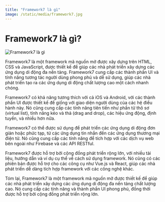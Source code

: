 ```yaml
---
title: "Framework7 là gì"
image: /static/media/framework7.jpg
---
```


# Framework7 là gì?

![Framework7 là gì](/static/media/framework7.jpg)

Framework7 là một framework mã nguồn mở được xây dựng trên HTML, CSS và JavaScript, được thiết kế để giúp các nhà phát triển xây dựng các ứng dụng di động đa nền tảng. Framework7 cung cấp các thành phần UI và tính năng tương tác người dùng phong phú và dễ sử dụng, giúp các nhà phát triển tạo ra các ứng dụng di động chất lượng cao một cách nhanh chóng.

Framework7 có khả năng tương thích với cả iOS và Android, với các thành phần UI được thiết kế để giống với giao diện người dùng của các hệ điều hành này. Nó cũng cung cấp các tính năng tiên tiến như phần tử thô sơ (virtual list), tính năng kéo và thả (drag and drop), các hiệu ứng động, định tuyến, và nhiều hơn nữa.

Framework7 có thể được sử dụng để phát triển các ứng dụng di động đơn giản hoặc phức tạp, từ các ứng dụng tin nhắn đến các ứng dụng thương mại điện tử. Nó cũng cung cấp các tính năng để tích hợp với các dịch vụ web bên ngoài như Firebase và các API RESTful.

Framework7 được hỗ trợ bởi cộng đồng phát triển rộng lớn, với nhiều tài liệu, hướng dẫn và ví dụ cụ thể về cách sử dụng framework. Nó cũng có các phiên bản được hỗ trợ cho các công cụ như Vue.js và React, giúp các nhà phát triển dễ dàng tích hợp framework với các công nghệ khác.

Tóm lại, Framework7 là một framework mã nguồn mở được thiết kế để giúp các nhà phát triển xây dựng các ứng dụng di động đa nền tảng chất lượng cao. Nó cung cấp các tính năng và thành phần UI phong phú, đồng thời được hỗ trợ bởi cộng đồng phát triển rộng lớn.
